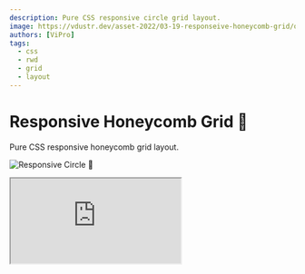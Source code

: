 ```yaml
---
description: Pure CSS responsive circle grid layout.
image: https://vdustr.dev/asset-2022/03-19-responseive-honeycomb-grid/og.png
authors: [ViPro]
tags:
  - css
  - rwd
  - grid
  - layout
---
```


# Responsive Honeycomb Grid 🍯

Pure CSS responsive honeycomb grid layout.

![Responsive Circle 🍯](https://vdustr.dev/asset-2022/03-19-responseive-honeycomb-grid/og.png)

<!--truncate-->

<iframe
  src="https://codesandbox.io/embed/responsive-honeycomb-grid-1dg35m?fontsize=14&hidenavigation=1&theme=dark"
  style={{
    width: "100%",
    height: 500,
    border: 0,
    borderRadius: 4,
    overflow: "hidden",
  }}
  title="Responsive Honeycomb Grid 🍯"
  allow="accelerometer; ambient-light-sensor; camera; encrypted-media; geolocation; gyroscope; hid; microphone; midi; payment; usb; vr; xr-spatial-tracking"
  sandbox="allow-forms allow-modals allow-popups allow-presentation allow-same-origin allow-scripts"
/>

同樣使用 [Responsive Diamond Grid](../../15/responsive-diamond-grid) fork 出來調整。圖片的部分可以移除，也可以自訂背景或不使用背景。

六角形的定位其實反而比較好算，然後圖片其實是錯的只需要使用 4 個一組。
